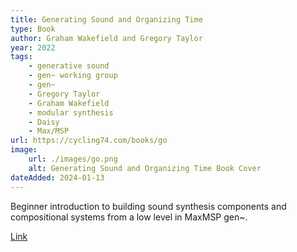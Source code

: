 ```yaml
---
title: Generating Sound and Organizing Time
type: Book
author: Graham Wakefield and Gregory Taylor
year: 2022
tags:
    - generative sound
    - gen~ working group
    - gen~
    - Gregory Taylor
    - Graham Wakefield
    - modular synthesis
    - Daisy
    - Max/MSP
url: https://cycling74.com/books/go
image:
    url: ./images/go.png
    alt: Generating Sound and Organizing Time Book Cover
dateAdded: 2024-01-13
---
```


Beginner introduction to building sound synthesis components and compositional systems from a low level in MaxMSP gen~.

<a href={frontmatter.url}>Link</a>
